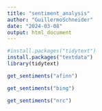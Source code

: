 ```yaml
---
title: "sentiment_analysis"
author: "GuillermoSchneider"
date: "2024-03-08"
output: html_document
---
```


```r
#install.packages("tidytext")
install.packages("textdata")
library(tidytext)
```


```r
get_sentiments("afinn")
```


```r
get_sentiments("bing")
```


```r
get_sentiments("nrc")
```

